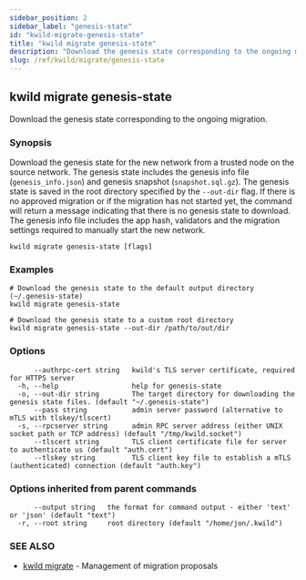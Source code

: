 ```yaml
---
sidebar_position: 2
sidebar_label: "genesis-state"
id: "kwild-migrate-genesis-state"
title: "kwild migrate genesis-state"
description: "Download the genesis state corresponding to the ongoing migration."
slug: /ref/kwild/migrate/genesis-state
---
```


## kwild migrate genesis-state

Download the genesis state corresponding to the ongoing migration.

### Synopsis

Download the genesis state for the new network from a trusted node on the source network. The genesis state includes the genesis info file (`genesis_info.json`) and genesis snapshot (`snapshot.sql.gz`). The genesis state is saved in the root directory specified by the `--out-dir` flag. If there is no approved migration or if the migration has not started yet, the command will return a message indicating that there is no genesis state to download. The genesis info file includes the app hash, validators and the migration settings required to manually start the new network.

```
kwild migrate genesis-state [flags]
```

### Examples

```
# Download the genesis state to the default output directory (~/.genesis-state)
kwild migrate genesis-state

# Download the genesis state to a custom root directory
kwild migrate genesis-state --out-dir /path/to/out/dir
```

### Options

```
      --authrpc-cert string   kwild's TLS server certificate, required for HTTPS server
  -h, --help                  help for genesis-state
  -o, --out-dir string        The target directory for downloading the genesis state files. (default "~/.genesis-state")
      --pass string           admin server password (alternative to mTLS with tlskey/tlscert)
  -s, --rpcserver string      admin RPC server address (either UNIX socket path or TCP address) (default "/tmp/kwild.socket")
      --tlscert string        TLS client certificate file for server to authenticate us (default "auth.cert")
      --tlskey string         TLS client key file to establish a mTLS (authenticated) connection (default "auth.key")
```

### Options inherited from parent commands

```
      --output string   the format for command output - either 'text' or 'json' (default "text")
  -r, --root string     root directory (default "/home/jon/.kwild")
```

### SEE ALSO

* [kwild migrate](/docs/ref/kwild/migrate)	 - Management of migration proposals

